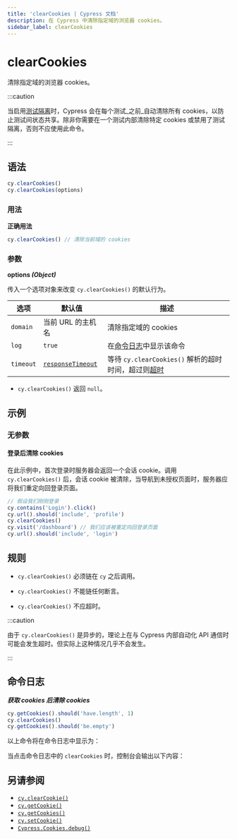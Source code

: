 ```yaml
---
title: 'clearCookies | Cypress 文档'
description: 在 Cypress 中清除指定域的浏览器 cookies。
sidebar_label: clearCookies
---
```


<ProductHeading product="app" />

# clearCookies

清除指定域的浏览器 cookies。

:::caution

当启用[测试隔离](/app/core-concepts/writing-and-organizing-tests#Test-Isolation)时，Cypress 会在每个测试_之前_自动清除所有 cookies，以防止测试间状态共享。除非你需要在一个测试内部清除特定 cookies 或禁用了测试隔离，否则不应使用此命令。

:::

## 语法

```javascript
cy.clearCookies()
cy.clearCookies(options)
```

### 用法

<Icon name="check-circle" color="green" /> **正确用法**

```javascript
cy.clearCookies() // 清除当前域的 cookies
```

### 参数

<Icon name="angle-right" /> **options _(Object)_**

传入一个选项对象来改变 `cy.clearCookies()` 的默认行为。

| 选项      | 默认值                                                     | 描述                                                                         |
| --------- | ----------------------------------------------------------- | ----------------------------------------------------------------------------------- |
| `domain`  | 当前 URL 的主机名                                 | 清除指定域的 cookies                                        |
| `log`     | `true`                                                      | 在[命令日志](/app/core-concepts/open-mode#Command-Log)中显示该命令 |
| `timeout` | [`responseTimeout`](/app/references/configuration#Timeouts) | 等待 `cy.clearCookies()` 解析的超时时间，超过则[超时](#Timeouts)      |

<HeaderYields />

- `cy.clearCookies()` 返回 `null`。

## 示例

### 无参数

#### 登录后清除 cookies <E2EOnlyBadge />

在此示例中，首次登录时服务器会返回一个会话 cookie。调用 `cy.clearCookies()` 后，会话 cookie 被清除，当导航到未授权页面时，服务器应将我们重定向回登录页面。

```javascript
// 假设我们刚刚登录
cy.contains('Login').click()
cy.url().should('include', 'profile')
cy.clearCookies()
cy.visit('/dashboard') // 我们应该被重定向回登录页面
cy.url().should('include', 'login')
```

## 规则

<HeaderRequirements />

- `cy.clearCookies()` 必须链在 `cy` 之后调用。

<HeaderAssertions />

- `cy.clearCookies()` 不能链任何断言。

<HeaderTimeouts />

- `cy.clearCookies()` 不应超时。

:::caution

由于 `cy.clearCookies()` 是异步的，理论上在与 Cypress 内部自动化 API 通信时可能会发生超时。但实际上这种情况几乎不会发生。

:::

## 命令日志

**_获取 cookies 后清除 cookies_**

```javascript
cy.getCookies().should('have.length', 1)
cy.clearCookies()
cy.getCookies().should('be.empty')
```

以上命令将在命令日志中显示为：

<DocsImage
  src="/img/api/clearcookies/clear-all-cookies-in-cypress-tests.png"
  alt="命令日志"
/>

当点击命令日志中的 `clearCookies` 时，控制台会输出以下内容：

<DocsImage
  src="/img/api/clearcookies/inspect-cleared-cookies-in-console.png"
  alt="控制台日志"
/>

## 另请参阅

- [`cy.clearCookie()`](/api/commands/clearcookie)
- [`cy.getCookie()`](/api/commands/getcookie)
- [`cy.getCookies()`](/api/commands/getcookies)
- [`cy.setCookie()`](/api/commands/setcookie)
- [`Cypress.Cookies.debug()`](/api/cypress-api/cookies)